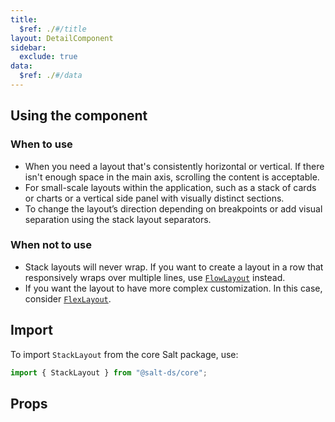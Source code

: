 ```yaml
---
title:
  $ref: ./#/title
layout: DetailComponent
sidebar:
  exclude: true
data:
  $ref: ./#/data
---
```


## Using the component

### When to use

- When you need a layout that's consistently horizontal or vertical. If there isn't enough space in the main axis, scrolling the content is acceptable.
- For small-scale layouts within the application, such as a stack of cards or charts or a vertical side panel with visually distinct sections.
- To change the layout’s direction depending on breakpoints or add visual separation using the stack layout separators.

### When not to use

- Stack layouts will never wrap. If you want to create a layout in a row that responsively wraps over multiple lines, use [`FlowLayout`](/salt/components/flow-layout) instead.
- If you want the layout to have more complex customization. In this case, consider [`FlexLayout`](/salt/components/flex-layout).

## Import

To import `StackLayout` from the core Salt package, use:

```js
import { StackLayout } from "@salt-ds/core";
```

## Props

<PropsTable packageName="core" componentName="StackLayout" />
